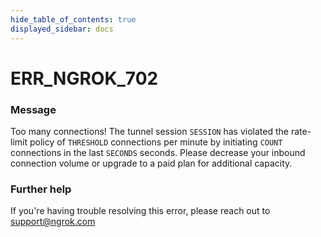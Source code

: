 ```yaml
---
hide_table_of_contents: true
displayed_sidebar: docs
---
```



# ERR_NGROK_702

### Message

Too many connections! The tunnel session `SESSION` has violated the rate-limit policy of `THRESHOLD` connections per minute by initiating `COUNT` connections in the last `SECONDS` seconds. Please decrease your inbound connection volume or upgrade to a paid plan for additional capacity.

### Further help

If you're having trouble resolving this error, please reach out to [support@ngrok.com](mailto:support@ngrok.com?subject=Help%20with%20ERR_NGROK_702)

<ErrorDetails error="err_ngrok_702" />
